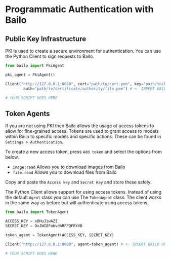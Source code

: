 
# Programmatic Authentication with Bailo

## Public Key Infrastructure

PKI is used to create a secure environment for authentication. You can use the Python Client to sign requests to Bailo.

```python
from bailo import PkiAgent

pki_agent = PkiAgent()

Client("http://127.0.0.1:8080", cert="path/to/cert.pem", key="path/to/key.pem",
        auth="path/to/certificate/authority/file.pem") # <- INSERT BAILO URL (if not hosting locally)

# YOUR SCRIPT GOES HERE
```

## Token Agents

If you are not using PKI then Bailo allows the usage of access tokens to allow for fine-grained access. Tokens are used
to grant access to models within Bailo to specific models and specific actions. These can be found in
`Settings > Authentication`.

<MigrationImageBehaviour src={bailoSettingsAuth} alt='Bailo Settings Authentication' />

To create a new access token, press `Add token` and select the options from below.

- `image:read` Allows you to download images from Bailo
- `file:read` Allows you to download files from Bailo

Copy and paste the `Access key` and `Secret Key` and store these safely.

<MigrationImageBehaviour src={tokens} />

The Python Client allows support for using access tokens. Instead of using the default `Agent` class you can use The
`TokenAgent` class. The client works in the same way as before but will authenticate using access tokens.

```python
from bailo import TokenAgent

ACCESS_KEY = xOHuJiwAZI
SECRET_KEY = OxJWI8FobvdhRFPQFRYXB

token_agent = TokenAgent(ACCESS_KEY, SECRET_KEY)

Client("http://127.0.0.1:8080", agent=token_agent) # <- INSERT BAILO URL (if not hosting locally)

# YOUR SCRIPT GOES HERE
```

